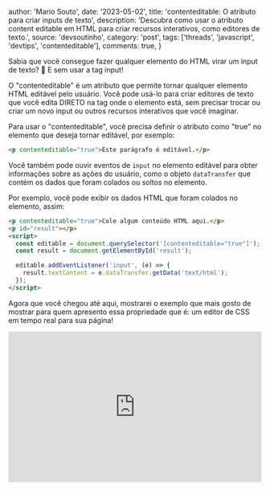 
  author: 'Mario Souto',
  date: '2023-05-02',
  title: 'contenteditable: O atributo para criar inputs de texto',
  description: 'Descubra como usar o atributo content editable em HTML para criar recursos interativos, como editores de texto.',
  source: 'devsoutinho',
  category: 'post',
  tags: ['threads', 'javascript', 'devtips', 'contenteditable'],
  comments: true,
}



Sabia que você consegue fazer qualquer elemento do HTML virar um input de texto? 🤯 E sem usar a tag input!

O "contenteditable" é um atributo que permite tornar qualquer elemento HTML editável pelo usuário. Você pode usá-lo para criar editores de texto que você edita DIRETO na tag onde o elemento está, sem precisar trocar ou criar um novo input ou outros recursos interativos que você imaginar.

Para usar o "contenteditable", você precisa definir o atributo como "true" no elemento que deseja tornar editável, por exemplo:

```html
<p contenteditable="true">Este parágrafo é editável.</p>
```

Você também pode ouvir eventos de `input` no elemento editável para obter informações sobre as ações do usuário, como o objeto `dataTransfer` que contém os dados que foram colados ou soltos no elemento.

Por exemplo, você pode exibir os dados HTML que foram colados no elemento, assim:

```html
<p contenteditable="true">Cole algum conteúdo HTML aqui.</p>
<p id="result"></p>
<script>
  const editable = document.querySelector('[contenteditable="true"]');
  const result = document.getElementById('result');

  editable.addEventListener('input', (e) => {
    result.textContent = e.dataTransfer.getData('text/html');
  });
</script>
```

Agora que você chegou até aqui, mostrarei o exemplo que mais gosto de mostrar para quem apresento essa propriedade que é: um editor de CSS em tempo real para sua página!

<iframe
  height="300"
  width="100%"
  scrolling="no"
  title="Exemplo de código"
  src="https://codepen.io/omariosouto/embed/vYVexOR?default-tab=html%2Cresult&editable=true"
  frameborder="no"
  loading="lazy"
  allowtransparency="true"
  allowfullscreen="true"
/>

> 🚨 Não use em produção (a menos que seu projeto precise disso haha)

Importante reforçar também que você precisará utilizar `aria-roles` para deixar o elemento acessível aos leitores de tela:

```html
<div
  role="textbox"
  contenteditable="true"
  aria-placeholder="5-digit zipcode"
  aria-labelledby="txtboxLabel"></div>
```

> Link da MDN: https://developer.mozilla.org/en-US/docs/Web/Accessibility/ARIA/Roles/textbox_role

Uma dica legal é estudar sobre como utilizar essa propriedade no framework que você trabalha. Deixo aqui as referências para você se aprofundar:

- [Contenteditable - MDN](https://developer.mozilla.org/en-US/docs/Web/API/HTMLElement/contentEditable)
- [Lib para purificar o output](https://github.com/cure53/DOMPurify)
- [User input e conrtoles - MDN](https://developer.mozilla.org/en-US/docs/web/guide/user_input_methods)
- [Input event data transfer - MDN](https://developer.mozilla.org/en-US/docs/web/api/inputevent/datatransfer)


Curtiu? Me segue ai e acompanha para mais dicas de desenvolvimento em geral! 😍

- Blog: https://mariosouto.com
- YouTube: https://youtube.com/@DevSoutinho

## Postagens por ai: 
- [Thread no twitter](???)